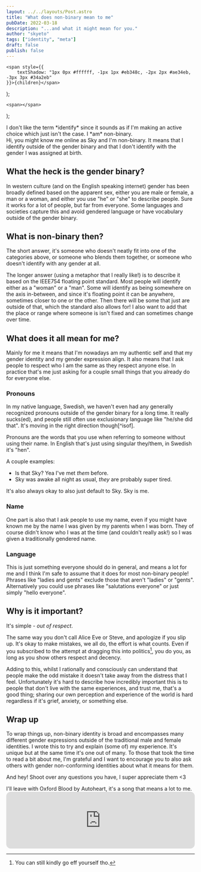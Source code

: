 ```yaml
---
layout: ../../layouts/Post.astro
title: "What does non-binary mean to me"
pubDate: 2022-03-18
description: "...and what it might mean for you."
author: "skyeto"
tags: ["identity", "meta"]
draft: false
publish: false
---
```



    <span style={{
        textShadow: "1px 0px #ffffff, -1px 1px #eb348c, -2px 2px #ae34eb, -3px 3px #34a2eb"
    }}>{children}</span>
);

    <span></span>
);


<aside>I don't like the term *identify* since it sounds as if I'm making an active choice which just isn't the case. I *am* non-binary.</aside>
Hi, you might know me online as Sky and I'm non-binary. It means that I identify outside of the gender binary and that I don't identify with the gender I was assigned at birth.

## What the heck is the gender binary?
In western culture (and on the English speaking internet) gender has been broadly defined based on the apparent sex, either you are male or female, a man or a woman, and either you use "he" or "she" to describe people. Sure it works for a lot of people, but far from everyone. Some languages and societies capture this and avoid gendered language or have vocabulary outside of the gender binary.


## What is non-binary then?
The short answer, it's someone who doesn't neatly fit into one of the categories above, or someone who blends them together, or someone who doesn't identify with any gender at all.

The longer answer (using a metaphor that I really like!) is to describe it based on the IEEE754 floating point standard. Most people will identify either as a "woman" or a "man". Some will identify as being somewhere on the axis in-between, and since it's floating point it can be anywhere, sometimes closer to one or the other. Then there will be some that just are outside of that, which the standard also allows for! I also want to add that the place or range where someone is isn't fixed and can sometimes change over time.


## What does it all mean for me?
Mainly for me it means that I'm nowadays am my authentic self and that my gender identity and my gender expression align. It also means that I ask people to respect who I am the same as they respect anyone else. In practice that's me just asking for a couple small things that you already do for everyone else. 

### Pronouns
<aside>In my native language, Swedish, we haven't even had any generally recognized pronouns outside of the gender binary for a long time. It really sucks(ed), and people still often use exclusionary language like "he/she did that". It's moving in the right direction though[^isof].</aside>

Pronouns are the words that you use when referring to someone without using their name. In English that's just using singular they/them, in Swedish it's "hen".

A couple examples:
* Is that Sky? Yea I've met <Rainbow>*them*</Rainbow> before.
* Sky was awake all night as usual, <Rainbow>*they*</Rainbow> are probably super tired.

It's also always okay to also just default to Sky. Sky is me.

### Name
One part is also that I ask people to use my name, even if you might have known me by the name I was given by my parents when I was born. They of course didn't know who I was at the time (and couldn't really ask!) so I was given a traditionally gendered name.

### Language
This is just something everyone should do in general, and means a lot for me and I think I'm safe to assume that it does for most non-binary people! Phrases like "ladies and gents" exclude those that aren't "ladies" or "gents". Alternatively you could use phrases like "salutations everyone" or just simply "hello everyone". 


## Why is it important?
It's simple - *out of <Rainbow>respect</Rainbow>*. 

The same way you don't call Alice Eve or Steve, and apologize if you slip up. It's okay to make mistakes, we all do, the effort is what counts. Even if you subscribed to the attempt at dragging this into politics[^eff], you do you, as long as you show others respect and decency.

Adding to this, whilst I rationally and consciously can understand that people make the odd mistake it doesn't take away from the distress that I feel. Unfortunately it's hard to describe how incredibly important this is to people that don't live with the same experiences, and trust me, that's a good thing; sharing our own perception and experience of the world is hard regardless if it's grief, anxiety, or something else.

## Wrap up
To wrap things up, non-binary identity is broad and encompasses many different gender expressions outside of the traditional male and female identities. I wrote this to try and explain (some of) my experience. It's unique but at the same time it's one out of many. To those that took the time to read a bit about me, I'm grateful and I want to encourage you to also ask others with gender non-conforming identities about what it means for them.

And hey! Shoot over any questions you have, I super appreciate them \<3 

I'll leave with Oxford Blood by Autoheart, it's a song that means a lot to me.
<DNT client:only="react" source="Spotify"><iframe style="border-radius:12px" src="https://open.spotify.com/embed/track/22QEjVbpCDaQ9Um0lijImS?utm_source=generator" width="100%" height="152" frameBorder="0" allowfullscreen="" allow="autoplay; clipboard-write; encrypted-media; fullscreen; picture-in-picture" loading="lazy"></iframe></DNT>

[^isof]: For example, the government authority *Institutet för språk och folkminnen* (Institute for Language and Folklore) explicitly tells people to "*Respect individuals choice of pronouns - if you know that the person prefers certain pronouns you should use them, it can be he, she, they, or something else.*" [Source (in Swedish)](https://www.isof.se/stod-och-sprakrad/spraktjanster/klarsprakshjalpen/skriv-klarsprak/tank-pa-dina-lasare/fordjupning-tank-pa-dina-lasare/anvand-inkluderande-sprak)

[^eff]: You can still kindly go eff yourself tho.
